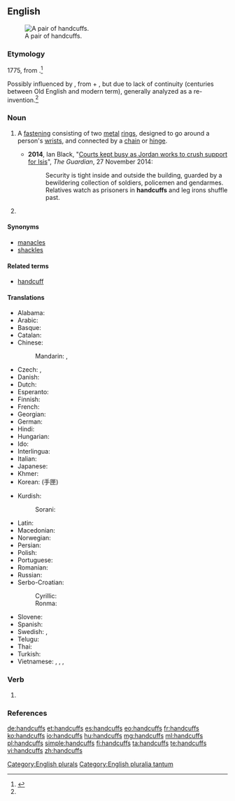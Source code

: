 ==English==
{{wikipedia}}
[[Image:Handcuffs01 2003-06-02.jpg|thumb|right|A pair of handcuffs.]]

===Etymology===
1775, from {{compound|hand|cuff|t2=end of shirtsleeve|lang=en}}.<ref name="oetlyd">{{R:Online Etymology Dictionary}}</ref>

Possibly influenced by {{etyl|ang|en}} {{term|handcops|lang=ang}}, from {{term|hand|lang=ang}} + {{term|cops||fetter, chains|lang=ang}}, but due to lack of continuity (centuries between Old English and modern term), generally analyzed as a re-invention.<ref name="oetlyd" />

===Noun===
{{head|en|plural}}

# {{context|plurale tantum|lang=en}} A [[fastening]] consisting of two [[metal]] [[ring]]s, designed to go around a person's [[wrist]]s, and connected by a [[chain]] or [[hinge]].
#* '''2014''', Ian Black, "[http://www.theguardian.com/world/2014/nov/27/-sp-courts-jordan-crush-support-isis Courts kept busy as Jordan works to crush support for Isis]", ''The Guardian'', 27 November 2014:
#*: Security is tight inside and outside the building, guarded by a bewildering collection of soldiers, policemen and gendarmes. Relatives watch as prisoners in '''handcuffs''' and leg irons shuffle past.
# {{plural of|handcuff|lang=en}}[[Category:English plurals]]

====Synonyms====
* [[manacles]]
* [[shackles]]

====Related terms====
* [[handcuff]]

====Translations====
{{trans-top|metal rings for fastening wrists}}
* Alabama: {{t|akz|ilbistalsiha}}
* Arabic: {{t-needed|ar}}
* Basque: {{t|eu|esku lota}}
* Catalan: {{t|ca|manilles|f-p}}
* Chinese: 
*: Mandarin: {{t|cmn|手銬|sc=Hani}}, {{t+|cmn|手铐|tr=shǒukào|sc=Hani}}
* Czech: {{t|cs|pouta|n-p}}, {{t|cs|želízka|n-p}}
* Danish: {{t|da|håndjern|n-p}}
* Dutch: {{t+|nl|handboeien}}
* Esperanto: {{t|eo|mankateno}}
* Finnish: {{t|fi|käsiraudat|p}}
* French: {{t+|fr|menottes|f-p}}
* Georgian: {{t-needed|ka}}
* German: {{t+|de|Handschellen|f-p}}
* Hindi: {{t-needed|hi}}
* Hungarian: {{t+|hu|bilincs}}
* Ido: {{t+|io|manoto}}
* Interlingua: {{t|ia|manica}}
* Italian: {{t+|it|manette|f}}
* Japanese: {{t|ja|手錠|tr=てじょう, tejō|sc=Jpan}}
* Khmer: {{t|km|ខ្នោះដៃ|tr=knɑh day|sc=Khmr}}
* Korean: {{t+|ko|수갑|sc=Kore}} (手匣)
{{trans-mid}}
* Kurdish:
*: Sorani: {{t+|ku|که‌له‌پچه‌|sc=ku-Arab}}
* Latin: {{t|la|manicae|f-p}}
* Macedonian: {{t|mk|лисици|f-p|tr=lísici}}
* Norwegian: {{t|no|håndjern|n}}
* Persian: {{t-needed|fa}}
* Polish: {{t|pl|kajdanki|p}}
* Portuguese: {{t+|pt|algema|m}}
* Romanian: {{t|ro|cătușe}}
* Russian: {{t+|ru|наручники|m-p|tr=narúčniki}}
* Serbo-Croatian:
*: Cyrillic: {{t|sh|лисице|f-p}}
*: Ronma: {{t+|sh|lisice|f-p}}
* Slovene: {{t|sl|lisice|f-p}}
* Spanish: {{t+|es|esposas|f-p}}
* Swedish: {{t|sv|handbojor|c-p}}, {{t|sv|handklovar|c-p}}
* Telugu: {{t+|te|సంకెళ్ళు|tr=sankeLLu}}
* Thai: {{t+|th|กุญแจมือ|tr=gunjae meu|sc=Thai}}
* Turkish: {{t+|tr|kelepçe}}
* Vietnamese: {{t+|vi|còng}}, {{t|vi|còng tay}}, {{t|vi|còng số tám}}, {{t|vi|còng số 8}}
{{trans-bottom}}

===Verb===
{{head|en|verb form}}

# {{en-third-person singular of|handcuff}}

===References===
<references/>

[[Category:English pluralia tantum]]

[[de:handcuffs]]
[[et:handcuffs]]
[[es:handcuffs]]
[[eo:handcuffs]]
[[fr:handcuffs]]
[[ko:handcuffs]]
[[io:handcuffs]]
[[hu:handcuffs]]
[[mg:handcuffs]]
[[ml:handcuffs]]
[[pl:handcuffs]]
[[simple:handcuffs]]
[[fi:handcuffs]]
[[ta:handcuffs]]
[[te:handcuffs]]
[[vi:handcuffs]]
[[zh:handcuffs]]